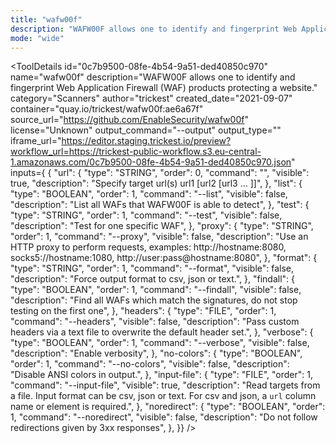 ```yaml
---
title: "wafw00f"
description: "WAFW00F allows one to identify and fingerprint Web Application Firewall (WAF) products protecting a website."
mode: "wide"
---
```



<ToolDetails
  id="0c7b9500-08fe-4b54-9a51-ded40850c970"
  name="wafw00f"
  description="WAFW00F allows one to identify and fingerprint Web Application Firewall (WAF) products protecting a website."
  category="Scanners"
  author="trickest"
  created_date="2021-09-07"
  container="quay.io/trickest/wafw00f:ae6a67f"
  source_url="https://github.com/EnableSecurity/wafw00f"
  license="Unknown"
  output_command="--output"
  output_type=""
  iframe_url="https://editor.staging.trickest.io/preview?workflow_url=https://trickest-public-workflow.s3.eu-central-1.amazonaws.com/0c7b9500-08fe-4b54-9a51-ded40850c970.json"
  inputs={ {
  "url": {
    "type": "STRING",
    "order": 0,
    "command": "",
    "visible": true,
    "description": "Specify target url(s) url1 [url2 [url3 ... ]]",
  },
  "list": {
    "type": "BOOLEAN",
    "order": 1,
    "command": "--list",
    "visible": false,
    "description": "List all WAFs that WAFW00F is able to detect",
  },
  "test": {
    "type": "STRING",
    "order": 1,
    "command": "--test",
    "visible": false,
    "description": "Test for one specific WAF",
  },
  "proxy": {
    "type": "STRING",
    "order": 1,
    "command": "--proxy",
    "visible": false,
    "description": "Use an HTTP proxy to perform requests, examples: http://hostname:8080, socks5://hostname:1080, http://user:pass@hostname:8080",
  },
  "format": {
    "type": "STRING",
    "order": 1,
    "command": "--format",
    "visible": false,
    "description": "Force output format to csv, json or text.",
  },
  "findall": {
    "type": "BOOLEAN",
    "order": 1,
    "command": "--findall",
    "visible": false,
    "description": "Find all WAFs which match the signatures, do not stop testing on the first one",
  },
  "headers": {
    "type": "FILE",
    "order": 1,
    "command": "--headers",
    "visible": false,
    "description": "Pass custom headers via a text file to overwrite the default header set.",
  },
  "verbose": {
    "type": "BOOLEAN",
    "order": 1,
    "command": "--verbose",
    "visible": false,
    "description": "Enable verbosity",
  },
  "no-colors": {
    "type": "BOOLEAN",
    "order": 1,
    "command": "--no-colors",
    "visible": false,
    "description": "Disable ANSI colors in output.",
  },
  "input-file": {
    "type": "FILE",
    "order": 1,
    "command": "--input-file",
    "visible": true,
    "description": "Read targets from a file. Input format can be csv, json or text. For csv and json, a `url` column name or element is required.",
  },
  "noredirect": {
    "type": "BOOLEAN",
    "order": 1,
    "command": "--noredirect",
    "visible": false,
    "description": "Do not follow redirections given by 3xx responses",
  },
}}
/>